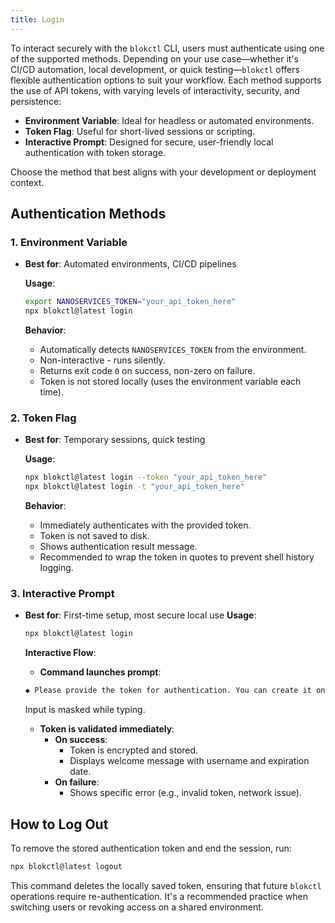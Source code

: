 ```yaml
---
title: Login
---
```


To interact securely with the `blokctl` CLI, users must authenticate using one of the supported methods. Depending on your use case—whether it's CI/CD automation, local development, or quick testing—`blokctl` offers flexible authentication options to suit your workflow. Each method supports the use of API tokens, with varying levels of interactivity, security, and persistence:

* **Environment Variable**: Ideal for headless or automated environments.
* **Token Flag**: Useful for short-lived sessions or scripting.
* **Interactive Prompt**: Designed for secure, user-friendly local authentication with token storage.

Choose the method that best aligns with your development or deployment context.

## Authentication Methods

### 1. Environment Variable
   - **Best for**: Automated environments, CI/CD pipelines

        **Usage**:
        ```bash
        export NANOSERVICES_TOKEN="your_api_token_here"
        npx blokctl@latest login
        ```

        **Behavior**:
        - Automatically detects `NANOSERVICES_TOKEN` from the environment.
        - Non-interactive - runs silently.
        - Returns exit code `0` on success, non-zero on failure.
        - Token is not stored locally (uses the environment variable each time).
        
### 2. Token Flag
   - **Best for**: Temporary sessions, quick testing

        **Usage**:
        ```bash
        npx blokctl@latest login --token "your_api_token_here"
        npx blokctl@latest login -t "your_api_token_here"
        ```

        **Behavior**:
        - Immediately authenticates with the provided token.
        - Token is not saved to disk.
        - Shows authentication result message.
        - Recommended to wrap the token in quotes to prevent shell history logging.

### 3. Interactive Prompt
  - **Best for**: First-time setup, most secure local use
    **Usage**:
    ```bash
    npx blokctl@latest login
    ```

    **Interactive Flow**:
    - **Command launches prompt**:
    ```bash
    ◆ Please provide the token for authentication. You can create it on https://atomic.deskree.com/auth/access/token █
    ```
    Input is masked while typing.
    - **Token is validated immediately**:
        - **On success**:
            - Token is encrypted and stored.
            - Displays welcome message with username and expiration date.
        - **On failure**:
            - Shows specific error (e.g., invalid token, network issue).

## How to Log Out

To remove the stored authentication token and end the session, run:

```bash
npx blokctl@latest logout
```

This command deletes the locally saved token, ensuring that future `blokctl` operations require re-authentication. It's a recommended practice when switching users or revoking access on a shared environment.
